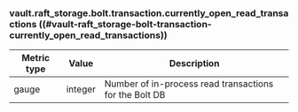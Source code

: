 ### vault.raft_storage.bolt.transaction.currently_open_read_transactions ((#vault-raft_storage-bolt-transaction-currently_open_read_transactions))

Metric type | Value   | Description
----------- | ------- | -----------
gauge       | integer | Number of in-process read transactions for the Bolt DB